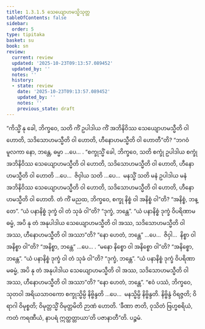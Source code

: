 ```yaml
---
title: 1.3.1.5 သေယျောဟမသ္မိသုတ္တ
tableOfContents: false
sidebar:
  order: 5
type: tipitaka
basket: su
book: sn
review:
  current: review
  updated: '2025-10-23T09:13:57.089452'
  updated_by: ''
  notes: ''
  history:
  - state: review
    date: '2025-10-23T09:13:57.089452'
    updated_by: ''
    notes: ''
    previous_state: draft
---
```



<ReviewStatus review={frontmatter.review} showDetails={true} />

<HypothesisAnnotation frontmatter={frontmatter} />

<DynamicBreadcrumb />

<Division number="108" book="sn" e="ch" v="18" p="296">

<Paragraph number="581" book="sn">
“ကိသ္မိံ နု ခေါ, ဘိက္ခဝေ, သတိ ကိံ ဥပါဒါယ ကိံ အဘိနိဝိဿ သေယျောဟမသ္မီတိ ဝါ ဟောတိ, သဒိသောဟမသ္မီတိ ဝါ ဟောတိ, ဟီနောဟမသ္မီတိ ဝါ ဟောတီ”တိ?
</Paragraph>

<Paragraph number="582" book="sn">
“ဘဂဝံမူလကာ နော, ဘန္တေ, ဓမ္မာ …ပေ… .
</Paragraph>

<Paragraph number="583" book="sn">
“စက္ခုသ္မိံ ခေါ, ဘိက္ခဝေ, သတိ စက္ခုံ ဥပါဒါယ စက္ခုံ အဘိနိဝိဿ သေယျောဟမသ္မီတိ ဝါ ဟောတိ, သဒိသောဟမသ္မီတိ ဝါ ဟောတိ, ဟီနောဟမသ္မီတိ ဝါ ဟောတိ …ပေ…  ဇိဝှါယ သတိ …ပေ…  မနသ္မိံ သတိ မနံ ဥပါဒါယ မနံ အဘိနိဝိဿ သေယျောဟမသ္မီတိ ဝါ ဟောတိ, သဒိသောဟမသ္မီတိ ဝါ ဟောတိ, ဟီနောဟမသ္မီတိ ဝါ ဟောတိ. တံ ကိံ မညထ, ဘိက္ခဝေ, စက္ခု နိစ္စံ ဝါ အနိစ္စံ ဝါ”တိ?
</Paragraph>

<Paragraph number="584" book="sn">
“အနိစ္စံ, ဘန္တေ”.
</Paragraph>

<Paragraph number="585" book="sn">
“ယံ ပနာနိစ္စံ ဒုက္ခံ ဝါ တံ သုခံ ဝါ”တိ?
</Paragraph>

<Paragraph number="586" book="sn">
“ဒုက္ခံ, ဘန္တေ”.
</Paragraph>

<Paragraph number="587" book="sn">
“ယံ ပနာနိစ္စံ ဒုက္ခံ ဝိပရိဏာမဓမ္မံ, အပိ နု တံ အနုပါဒါယ သေယျောဟမသ္မီတိ ဝါ အဿ, သဒိသောဟမသ္မီတိ ဝါ အဿ, ဟီနောဟမသ္မီတိ ဝါ အဿာ”တိ?
</Paragraph>

<Paragraph number="588" book="sn">
“နော ဟေတံ, ဘန္တေ” …ပေ…  ဇိဝှါ…  နိစ္စာ ဝါ အနိစ္စာ ဝါ”တိ?
</Paragraph>

<Paragraph number="589" book="sn">
“အနိစ္စာ, ဘန္တေ” …ပေ… .
</Paragraph>

<Paragraph number="590" book="sn">
“မနော နိစ္စော ဝါ အနိစ္စော ဝါ”တိ?
</Paragraph>

<Paragraph number="591" book="sn">
“အနိစ္စော, ဘန္တေ”.
</Paragraph>

<Paragraph number="592" book="sn">
“ယံ ပနာနိစ္စံ ဒုက္ခံ ဝါ တံ သုခံ ဝါ”တိ?
</Paragraph>

<Paragraph number="593" book="sn">
“ဒုက္ခံ, ဘန္တေ”.
</Paragraph>

<Paragraph number="594" book="sn">
“ယံ ပနာနိစ္စံ ဒုက္ခံ ဝိပရိဏာမဓမ္မံ, အပိ နု တံ အနုပါဒါယ သေယျောဟမသ္မီတိ ဝါ အဿ, သဒိသောဟမသ္မီတိ ဝါ အဿ, ဟီနောဟမသ္မီတိ ဝါ အဿာ”တိ?
</Paragraph>

<Paragraph number="595" book="sn">
“နော ဟေတံ, ဘန္တေ”.
</Paragraph>

<Paragraph number="596" book="sn">
“ဧဝံ ပဿံ, ဘိက္ခဝေ, သုတဝါ အရိယသာဝကော စက္ခုသ္မိမ္ပိ နိဗ္ဗိန္ဒတိ …ပေ…  မနသ္မိမ္ပိ နိဗ္ဗိန္ဒတိ. နိဗ္ဗိန္ဒံ ဝိရဇ္ဇတိ; ဝိရာဂါ ဝိမုစ္စတိ; ဝိမုတ္တသ္မိံ ဝိမုတ္တမိတိ ဉာဏံ ဟောတိ. ‘ခီဏာ ဇာတိ, ဝုသိတံ ဗြဟ္မစရိယံ, ကတံ ကရဏီယံ, နာပရံ ဣတ္ထတ္တာယာ’တိ ပဇာနာတီ”တိ.

</Paragraph>
</Division>

<Paragraph number="597" type="center" book="sn">
ပဉ္စမံ.
</Paragraph>
